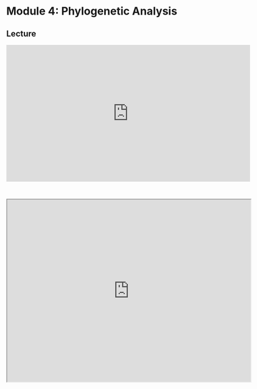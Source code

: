 # Module 4: Phylogenetic Analysis

## Lecture

<iframe width="640" height="360" src="https://www.youtube.com/embed/8uPTJwe4V-g?si=OG55uY8y-_cXNwfA" title="YouTube video player" frameborder="0" allow="accelerometer; autoplay; clipboard-write; encrypted-media; gyroscope; picture-in-picture; web-share" referrerpolicy="strict-origin-when-cross-origin" allowfullscreen></iframe>

<br>

<iframe src="https://drive.google.com/file/d/1KYNM-IhgrpZmsgKNEF7nxUmBm702r_NT/preview" width="640" height="480" allow="autoplay"></iframe>
